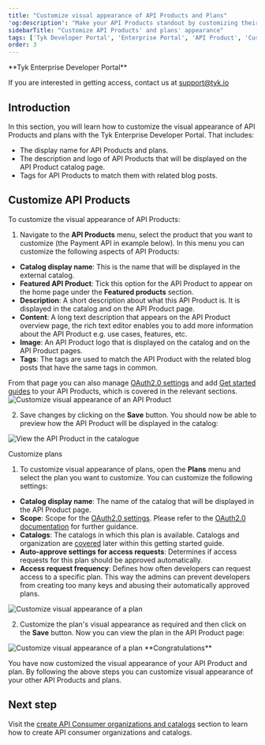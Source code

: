 ```yaml
---
title: "Customize visual appearance of API Products and Plans"
'og:description': "Make your API Products standout by customizing their visual appearance"
sidebarTitle: "Customize API Products' and plans' appearance"
tags: ['Tyk Developer Portal', 'Enterprise Portal', 'API Product', 'Customization']
order: 3
---
```



<Note>
**Tyk Enterprise Developer Portal**

If you are interested in getting access, contact us at [support@tyk.io](<mailto:support@tyk.io?subject=Tyk Enterprise Portal Beta>)
</Note>


## Introduction

In this section, you will learn how to customize the visual appearance of API Products and plans with the Tyk Enterprise Developer Portal. That includes:
- The display name for API Products and plans.
- The description and logo of API Products that will be displayed on the API Product catalog page.
- Tags for API Products to match them with related blog posts.

## Customize API Products
To customize the visual appearance of API Products:
1. Navigate to the **API Products** menu, select the product that you want to customize (the Payment API in example below). In this menu you can customize the following aspects of API Products:
- **Catalog display name**: This is the name that will be displayed in the external catalog.
- **Featured API Product**: Tick this option for the API Product to appear on the home page under the **Featured products** section.
- **Description**: A short description about what this API Product is. It is displayed in the catalog and on the API Product page.
- **Content**: A long text description that appears on the API Product overview page, the rich text editor enables you to add more information about the API Product e.g. use cases, features, etc.
- **Image**: An API Product logo that is displayed on the catalog and on the API Product pages.
- **Tags**: The tags are used to match the API Product with the related blog posts that have the same tags in common.
 
From that page you can also manage [OAuth2.0 settings](/5.6/tyk-stack/tyk-developer-portal/enterprise-developer-portal/api-access/dynamic-client-registration.md) and add [Get started guides](/5.6/tyk-stack/tyk-developer-portal/enterprise-developer-portal/getting-started-with-enterprise-portal/manage-get-started-guides-for-api-products) to your API Products, which is covered in the relevant sections.
<img src="/img/dashboard/portal-management/enterprise-portal/customize-product.png" alt="Customize visual appearance of an API Product" />

2. Save changes by clicking on the **Save** button. You should now be able to preview how the API Product will be displayed in the catalog:
<img src="/img/dashboard/portal-management/enterprise-portal/product-live-portal.png" alt="View the API Product in the catalogue" />

Customize plans
1. To customize visual appearance of plans, open the **Plans** menu and select the plan you want to customize. You can customize the following settings:
- **Catalog display name**: The name of the catalog that will be displayed in the API Product page.
- **Scope**: Scope for the [OAuth2.0 settings](/5.6/tyk-stack/tyk-developer-portal/enterprise-developer-portal/api-access/dynamic-client-registration.md). Please refer to the [OAuth2.0 documentation](/5.6/tyk-stack/tyk-developer-portal/enterprise-developer-portal/api-access/dynamic-client-registration) for further guidance.
- **Catalogs**: The catalogs in which this plan is available. Catalogs and organization are [covered](/5.6/product-stack/tyk-enterprise-developer-portal/getting-started/create-orgs-and-catalogs) later within this getting started guide.
- **Auto-approve settings for access requests**: Determines if access requests for this plan should be approved automatically.
- **Access request frequency**: Defines how often developers can request access to a specific plan. This way the admins can prevent developers from creating too many keys and abusing their automatically approved plans.

<img src="/img/dashboard/portal-management/enterprise-portal/customize-plan.png" alt="Customize visual appearance of a plan" />

2. Customize the plan's visual appearance as required and then click on the **Save** button. Now you can view the plan in the API Product page: 
<img src="/img/dashboard/portal-management/enterprise-portal/plan-live-portal.png" alt="Customize visual appearance of a plan" />


<Note>
**Congratulations**

You have now customized the visual appearance of your API Product and plan. By following the above steps you can customize visual appearance of your other API Products and plans.
</Note>


## Next step

Visit the [create API Consumer organizations and catalogs](/5.6/product-stack/tyk-enterprise-developer-portal/getting-started/create-orgs-and-catalogs) section to learn how to create API consumer organizations and catalogs.